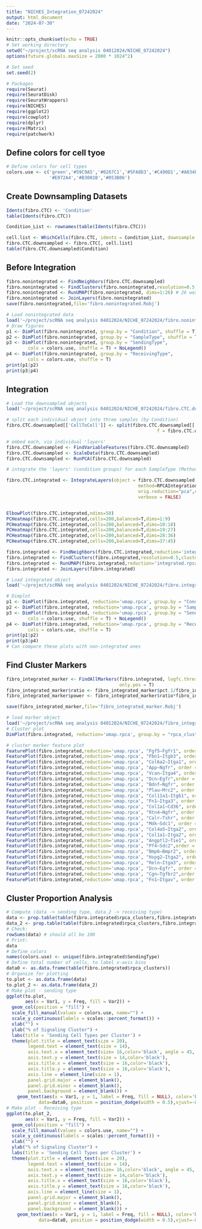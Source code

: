 ```yaml
---
title: "NICHES_Integration_07242024"
output: html_document
date: "2024-07-30"
---
```


```r
knitr::opts_chunk$set(echo = TRUE)
# Set working directory
setwd("~/project/scRNA seq analysis 04012024/NICHE_07242024")
options(future.globals.maxSize = 2000 * 1024^2)

# Set seed
set.seed(2)

# Packages
require(Seurat)
require(SeuratDisk)
require(SeuratWrappers)
require(NICHES)
require(ggplot2)
require(cowplot)
require(dplyr)
require(Matrix)
require(patchwork)

```

## Define colors for cell tyoe
```r
# Define colors for cell types
colors.use <- c('green','#59C9A5','#0267C1','#5FA8D3','#C490D1','#A034F0','#7C6A0A','#53599A','#F0CF65','#F18F01',
                '#E072A4','#B3001B','#053B06')
```


## Create Downsampling Datasets

```r
Idents(fibro.CTC) <- 'Condition'
table(Idents(fibro.CTC))

Condition_List <- rownames(table(Idents(fibro.CTC)))

cell.list <- WhichCells(fibro.CTC, idents = Condition_List, downsample = 10000)
fibro.CTC.downsampled <- fibro.CTC[, cell.list]
table(fibro.CTC.downsampled$Condition)

```

## Before Integration

```r
fibro.nonintegrated <- FindNeighbors(fibro.CTC.downsampled)
fibro.nonintegrated <- FindClusters(fibro.nonintegrated,resolution=0.5,cluster.name='downsample_clusters')
fibro.nonintegrated <- RunUMAP(fibro.nonintegrated, dims=1:26) # 26 was picked up by running pc heatmap 
fibro.nonintegrated <- JoinLayers(fibro.nonintegrated)
save(fibro.nonintegrated,file='fibro.nonintegrated.Robj')
```

```r
# Load nonintegrated data 
load('~/project/scRNA seq analysis 04012024/NICHE_07242024/fibro.nonintegrated.Robj')
# Draw figures
p1 <- DimPlot(fibro.nonintegrated, group.by = "Condition", shuffle = T)
p2 <- DimPlot(fibro.nonintegrated, group.by = "SampleType", shuffle = T)
p3 <- DimPlot(fibro.nonintegrated, group.by = "SendingType", 
        cols = colors.use, shuffle = T) + NoLegend()
p4 <- DimPlot(fibro.nonintegrated, group.by = "ReceivingType",
        cols = colors.use, shuffle = T)
print(p1|p2)
print(p3|p4)
```

## Integration


```r
# Load the downsampled objects
load('~/project/scRNA seq analysis 04012024/NICHE_07242024/fibro.CTC.downsampled.Robj')

# split each individual object into three samples (by Condition)
fibro.CTC.downsampled[['CellToCell']] <- split(fibro.CTC.downsampled[['CellToCell']],
                                                        f = fibro.CTC.downsampled$Condition)

# embed each, via individual 'layers'
fibro.CTC.downsampled <- FindVariableFeatures(fibro.CTC.downsampled)
fibro.CTC.downsampled <- ScaleData(fibro.CTC.downsampled)
fibro.CTC.downsampled <- RunPCA(fibro.CTC.downsampled)

# integrate the 'layers' (condition groups) for each SampleType (Method CCA)

fibro.CTC.integrated <- IntegrateLayers(object = fibro.CTC.downsampled, 
                                                 method=RPCAIntegration,
                                                 orig.reduction="pca",new.reduction="integrated.rpca",
                                                 verbose = FALSE)


ElbowPlot(fibro.CTC.integrated,ndims=50)
PCHeatmap(fibro.CTC.integrated,cells=200,balanced=T,dims=1:9)
PCHeatmap(fibro.CTC.integrated,cells=200,balanced=T,dims=10:18)
PCHeatmap(fibro.CTC.integrated,cells=200,balanced=T,dims=19:27)
PCHeatmap(fibro.CTC.integrated,cells=200,balanced=T,dims=28:36)
PCHeatmap(fibro.CTC.integrated,cells=200,balanced=T,dims=37:45)

fibro.integrated <- FindNeighbors(fibro.CTC.integrated,reduction='integrated.rpca',dims=1:26)
fibro.integrated <- FindClusters(fibro.integrated,resolution=0.5,cluster.name='rpca_clusters')
fibro.integrated <- RunUMAP(fibro.integrated,reduction='integrated.rpca',dims=1:26,reduction.name='umap.rpca')
fibro.integrated <- JoinLayers(fibro.integrated)

```

```r
# Load integrated object
load('~/project/scRNA seq analysis 04012024/NICHE_07242024/fibro.integrated.Robj')

# Dimplot
p1 <- DimPlot(fibro.integrated, reduction='umap.rpca', group.by = "Condition", shuffle = T)
p2 <- DimPlot(fibro.integrated, reduction='umap.rpca', group.by = "SampleType", shuffle = T)
p3 <- DimPlot(fibro.integrated, reduction='umap.rpca', group.by = "SendingType", 
        cols = colors.use, shuffle = T) + NoLegend()
p4 <- DimPlot(fibro.integrated, reduction='umap.rpca', group.by = "ReceivingType",
        cols = colors.use, shuffle = T)
print(p1|p2)
print(p3|p4)
# Can compare these plots with non-integrated ones
```



## Find Cluster Markers

```R
fibro_integrated_marker <- FindAllMarkers(fibro.integrated, logfc.threshold = 0.25, min.pct = 0.5, 
                                          only.pos = T)
fibro_integrated_marker$ratio <- fibro_integrated_marker$pct.1/fibro_integrated_marker$pct.2
fibro_integrated_marker$power <- fibro_integrated_marker$ratio*fibro_integrated_marker$avg_log2FC

save(fibro_integrated_marker,file='fibro_integrated_marker.Robj')
```

```r
# load marker object 
load('~/project/scRNA seq analysis 04012024/NICHE_07242024/fibro_integrated_marker.Robj')
# Cluster plot
DimPlot(fibro.integrated, reduction='umap.rpca', group.by = "rpca_clusters", shuffle = T)

# cluster marker feature plot
FeaturePlot(fibro.integrated,reduction='umap.rpca', "Fgf5—Fgfr1", order = T) # cluster 0
FeaturePlot(fibro.integrated,reduction='umap.rpca', "Fbn1—Itgb3", order = T) # cluster 1,17 " - Itgb3 signaling"
FeaturePlot(fibro.integrated,reduction='umap.rpca', "Col6a2—Itga1", order = T) # cluster 3 " - Itga1 signaling"
FeaturePlot(fibro.integrated,reduction='umap.rpca', "App—Ngfr", order = T) # cluster 4 other fibroblasts to Sc "Ngfr signaling"
FeaturePlot(fibro.integrated,reduction='umap.rpca', "Vcan—Itga4", order = T) # cluster 5 'itga4'
FeaturePlot(fibro.integrated,reduction='umap.rpca', "Dcn—Egfr",order = T) # cluster 6 -EGFR signaling
FeaturePlot(fibro.integrated,reduction='umap.rpca', "Bdnf—Ngfr", order = T) # cluster7 other to Sc Ngfr
FeaturePlot(fibro.integrated,reduction='umap.rpca', "Plau—Mrc2", order = T) # cluster 8 plau
FeaturePlot(fibro.integrated,reduction='umap.rpca', "Col11a1—Itgb1", order = T) # cluster 9 & cluster 21 " - Itga1 signaling" not specific
FeaturePlot(fibro.integrated,reduction='umap.rpca', "Fn1—Itga3", order = T) # cluster 10 & 27 - Itga3
FeaturePlot(fibro.integrated,reduction='umap.rpca', "Col1a1—Cd36", order = T) # cluster 11 Other - immue
FeaturePlot(fibro.integrated,reduction='umap.rpca', "Rtn4—Ngfr", order = T) # cluster 12 Ngfr
FeaturePlot(fibro.integrated,reduction='umap.rpca', "Calr—Tshr", order = T) # cluster 13 " TSHR (Thyroid Stimulating Hormone Receptor)"
FeaturePlot(fibro.integrated,reduction='umap.rpca', "Mdk—Sdc1", order = T) # cluster 14 MDK growth factor
FeaturePlot(fibro.integrated,reduction='umap.rpca', "Col4a5—Itga2", order = T) # cluster 15 " - Itga2 signaling"
FeaturePlot(fibro.integrated,reduction='umap.rpca', "Col1a1—Itga2", order = T) # cluster 16 - Itga2 signaling
FeaturePlot(fibro.integrated,reduction='umap.rpca', "Angptl2—Tie1", order = T) # cluster 18 to endo
FeaturePlot(fibro.integrated,reduction='umap.rpca', "Pf4—Sdc2",order = T) # cluster 19 -Immune to fibro
FeaturePlot(fibro.integrated,reduction='umap.rpca', "Bmp6—Bmpr2", order = T) # cluster20 Endo to fibro Bmp6, pdgfb signaling
FeaturePlot(fibro.integrated,reduction='umap.rpca', "Hspg2—Itga2", order = T) # cluster 23 " sc to sc Itga2
FeaturePlot(fibro.integrated,reduction='umap.rpca', "Reln—Itga3", order = T) # cluster 24 - sc to others
FeaturePlot(fibro.integrated,reduction='umap.rpca', "Dcn—Egfr", order = T) # cluster 25
FeaturePlot(fibro.integrated,reduction='umap.rpca', "Cgn—Tgfbr2",order = T) # cluster 26 -Epi to fibro
FeaturePlot(fibro.integrated,reduction='umap.rpca', "Fn1—Itgav", order = T) # cluster28  not specific
```


## Cluster Proportion Analysis

```r
# Compute (data -> sending type, data_2 -> receiving type)
data <- prop.table(table(fibro.integrated$rpca_clusters,fibro.integrated$SendingType),1)*100
data_2 <- prop.table(table(fibro.integrated$rpca_clusters,fibro.integrated$ReceivingType),1)*100
# Check:
rowSums(data) # should all be 100
# Print:
data
# Define colors
names(colors.use) <- unique(fibro.integrated$SendingType)
# Define total number of cells, to label x-axis bins
data0 <- as.data.frame(table(fibro.integrated$rpca_clusters))
# Organize for plotting
to.plot <- as.data.frame(data)
to.plot_2 <- as.data.frame(data_2)
# Make plot - sending type
ggplot(to.plot, 
       aes(x = Var1, y = Freq, fill = Var2)) + 
  geom_col(position = "fill") + 
  scale_fill_manual(values = colors.use, name="") + 
  scale_y_continuous(labels = scales::percent_format()) +
  xlab("") + 
  ylab("% of Signaling Cluster") +
  labs(title = 'Sending Cell Types per Cluster') +
  theme(plot.title = element_text(size = 20),
        legend.text = element_text(size = 14),
        axis.text.x = element_text(size= 16,color='black', angle = 45, hjust = 1),
        axis.text.y = element_text(size = 14,color='black'),
        axis.title.x = element_text(size = 16,color='black'),
        axis.title.y = element_text(size = 16,color='black'),
        axis.line = element_line(size = 1),
        panel.grid.major = element_blank(),
        panel.grid.minor = element_blank(),
        panel.background = element_blank()) + 
    geom_text(aes(x = Var1, y = 1, label = Freq, fill = NULL), color='black',
            data=data0, position = position_dodge(width = 0.5),vjust=-0.3,size=3)
# Make plot - Receiving type
ggplot(to.plot_2, 
       aes(x = Var1, y = Freq, fill = Var2)) + 
  geom_col(position = "fill") + 
  scale_fill_manual(values = colors.use, name="") + 
  scale_y_continuous(labels = scales::percent_format()) +
  xlab("") + 
  ylab("% of Signaling Cluster") +
  labs(title = 'Sending Cell Types per Cluster') +
  theme(plot.title = element_text(size = 20),
        legend.text = element_text(size = 14),
        axis.text.x = element_text(size= 16,color='black', angle = 45, hjust = 1),
        axis.text.y = element_text(size = 14,color='black'),
        axis.title.x = element_text(size = 16,color='black'),
        axis.title.y = element_text(size = 16,color='black'),
        axis.line = element_line(size = 1),
        panel.grid.major = element_blank(),
        panel.grid.minor = element_blank(),
        panel.background = element_blank()) + 
    geom_text(aes(x = Var1, y = 1, label = Freq, fill = NULL), color='black',
            data=data0, position = position_dodge(width = 0.5),vjust=-0.3,size=3)
```

